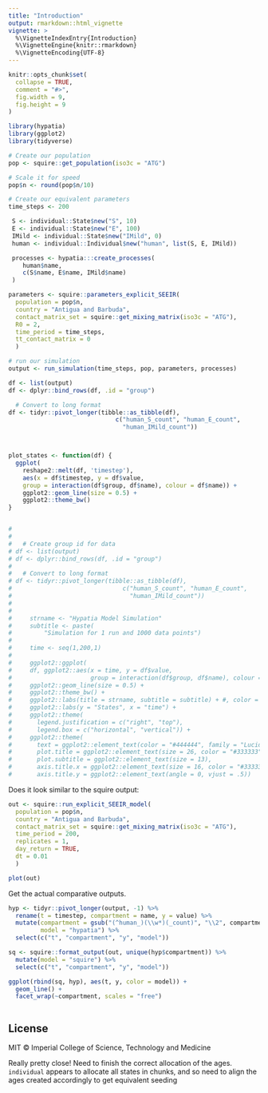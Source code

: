 ```yaml
---
title: "Introduction"
output: rmarkdown::html_vignette
vignette: >
  %\VignetteIndexEntry{Introduction}
  %\VignetteEngine{knitr::rmarkdown}
  %\VignetteEncoding{UTF-8}
---
```


```r
knitr::opts_chunk$set(
  collapse = TRUE,
  comment = "#>", 
  fig.width = 9, 
  fig.height = 9
)
```

```r
library(hypatia)
library(ggplot2)
library(tidyverse)
```

```r

# Create our population
pop <- squire::get_population(iso3c = "ATG")

# Scale it for speed
pop$n <- round(pop$n/10)

# Create our equivalent parameters
time_steps <- 200

 S <- individual::State$new("S", 10)
 E <- individual::State$new("E", 100)
 IMild <- individual::State$new("IMild", 0)
 human <- individual::Individual$new("human", list(S, E, IMild))

 processes <- hypatia:::create_processes(
    human$name,
    c(S$name, E$name, IMild$name)
 )

parameters <- squire::parameters_explicit_SEEIR(
  population = pop$n, 
  country = "Antigua and Barbuda", 
  contact_matrix_set = squire::get_mixing_matrix(iso3c = "ATG"),
  R0 = 2,
  time_period = time_steps,
  tt_contact_matrix = 0
  )

# run our simulation
output <- run_simulation(time_steps, pop, parameters, processes)

df <- list(output)
df <- dplyr::bind_rows(df, .id = "group")

  # Convert to long format
df <- tidyr::pivot_longer(tibble::as_tibble(df),
                              c("human_S_count", "human_E_count", 
                                "human_IMild_count"))



plot_states <- function(df) {
  ggplot(
    reshape2::melt(df, 'timestep'),
    aes(x = df$timestep, y = df$value,
    group = interaction(df$group, df$name), colour = df$name)) +
    ggplot2::geom_line(size = 0.5) +
    ggplot2::theme_bw()
}


# 
# 
#   # Create group id for data
# df <- list(output)
# df <- dplyr::bind_rows(df, .id = "group")
# 
#   # Convert to long format
# df <- tidyr::pivot_longer(tibble::as_tibble(df),
#                               c("human_S_count", "human_E_count", 
#                                 "human_IMild_count"))
# 
#   
#     strname <- "Hypatia Model Simulation"
#     subtitle <- paste(
#         "Simulation for 1 run and 1000 data points")
#   
#     time <- seq(1,200,1)
#     
#     ggplot2::ggplot(
#     df, ggplot2::aes(x = time, y = df$value,
#                      group = interaction(df$group, df$name), colour = df$name)) +
#     ggplot2::geom_line(size = 0.5) +
#     ggplot2::theme_bw() +
#     ggplot2::labs(title = strname, subtitle = subtitle) + #, color = df$legend) +
#     ggplot2::labs(y = "States", x = "time") +
#     ggplot2::theme(
#       legend.justification = c("right", "top"),
#       legend.box = c("horizontal", "vertical")) +
#     ggplot2::theme(
#       text = ggplot2::element_text(color = "#444444", family = "Lucida Bright"),
#       plot.title = ggplot2::element_text(size = 26, color = "#333333"),
#       plot.subtitle = ggplot2::element_text(size = 13),
#       axis.title.x = ggplot2::element_text(size = 16, color = "#333333"),
#       axis.title.y = ggplot2::element_text(angle = 0, vjust = .5))


```

Does it look similar to the squire output:

```r

out <- squire::run_explicit_SEEIR_model(
  population = pop$n, 
  country = "Antigua and Barbuda", 
  contact_matrix_set = squire::get_mixing_matrix(iso3c = "ATG"),
  time_period = 200, 
  replicates = 1,
  day_return = TRUE, 
  dt = 0.01
  )

plot(out)

```

Get the actual comparative outputs. 

```r

hyp <- tidyr::pivot_longer(output, -1) %>% 
  rename(t = timestep, compartment = name, y = value) %>% 
  mutate(compartment = gsub("(^human_)(\\w*)(_count)", "\\2", compartment),
         model = "hypatia") %>% 
  select(c("t", "compartment", "y", "model"))

sq <- squire::format_output(out, unique(hyp$compartment)) %>% 
  mutate(model = "squire") %>% 
  select(c("t", "compartment", "y", "model"))

ggplot(rbind(sq, hyp), aes(t, y, color = model)) + 
  geom_line() + 
  facet_wrap(~compartment, scales = "free")



```

## License

MIT © Imperial College of Science, Technology and Medicine

Really pretty close! Need to finish the correct allocation of the ages. 
`individual` appears to allocate all states in chunks, and so need to align the
ages created accordingly to get equivalent seeding
